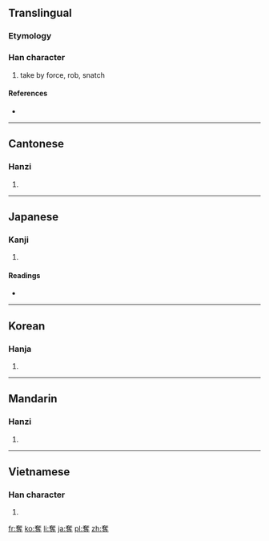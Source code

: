 {{also|夺}}
==Translingual==

===Etymology===
{{Han compound|奞|又|t1=bird|t2=hand|ls=ic}}

===Han character===
{{Han char|rn=37|rad=大|as=11|sn=14|four=4034<sub>1</sub>|canj=大人土戈 (KOGI)}}

# take by force, rob, snatch

====References====
* {{Han ref|kx=0253.250|dkj=05994|dj=0515.210|hdz=10547.140|uh=596A|ud=22890|bh=B9DC|bd=47580}}

----

==Cantonese==

===Hanzi===
{{yue-hanzi|jyut=|y=dyut6|sim=夺}}

# {{defn|lang=yue|sort=大11}}

----

==Japanese==

===Kanji===
{{ja-kanji|grade=c|rs=大11}}

# {{defn|lang=ja|sort=大11}}

====Readings====
* {{ja-readings|on=[[だつ]] (datsu)|kun=[[うばう]] (ubau)}}

----

==Korean==

===Hanja===
{{ko-hanja|hangeul=탈|rv=tal|mr=t'al}}

# {{defn|lang=ko|sort=大11}}

----

==Mandarin==

===Hanzi===
{{cmn-hanzi|sim=夺|pin=[[duó]] ([[duo2]])|wg=to<sup>2</sup>}}

# {{defn|lang=cmn|sort=大11}}

----

==Vietnamese==

===Han character===
{{vi-hantu|[[đoạt]], [[sáo]], [[xạo]]|rs=大11}}

# {{defn|lang=vi|sort=大11}}

[[fr:奪]]
[[ko:奪]]
[[li:奪]]
[[ja:奪]]
[[pl:奪]]
[[zh:奪]]